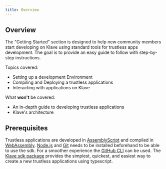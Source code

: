 ```yaml
---
title: Overview
---
```


## Overview

The "Getting Started" section is designed to help new community members start developing on Klave using standard tools for trustless apps development. The goal is to provide an easy guide to follow with step-by-step instructions.

Topics covered:

-   Setting up a development Environment
-   Compiling and Deploying a trustless applications
-   Interacting with applications on Klave

What **won't** be covered:

-   An in-depth guide to developing trustless applications
-   Klave's architecture

## Prerequisites

Trustless applications are developed in [AssemblyScript](https://www.assemblyscript.org/) and compiled in [WebAssembly](https://webassembly.org/).
[Node.js](https://nodejs.org/) and [Git](https://git-scm.com/) needs to be installed beforehand to be able to use the sdk. For a smoother experience the [GitHub CLI](https://cli.github.com/) can be used.
The [Klave sdk package](https://www.npmjs.com/package/create-on-klave) provides the simplest, quickest, and easiest way to create a new trustless applications using typescript.
